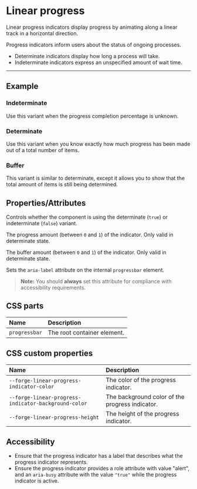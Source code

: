 
<PageSection>

# Linear progress

Linear progress indicators display progress by animating along a linear track in a horizontal direction.

Progress indicators inform users about the status of ongoing processes.
 - Determinate indicators display how long a process will take.
 - Indeterminate indicators express an unspecified amount of wait time.

</PageSection>

---

<PageSection>

## Example

### Indeterminate

Use this variant when the progress completion percentage is unknown.

<LiveDemo fullWidth codeHtml={LinearProgressIndeterminateCodeHtml()}>
  <LinearProgressDemo />
</LiveDemo>

### Determinate

Use this variant when you know exactly how much progress has been made out of a total number of items.

<LiveDemo fullWidth codeHtml={LinearProgressDeterminateCodeHtml()}>
  <LinearProgressDemo determinate={false} />
</LiveDemo>

### Buffer

This variant is similar to determinate, except it allows you to show that the total amount of items is still being determined.

<LiveDemo fullWidth={true} codeHtml={LinearProgressBufferCodeHtml()}>
  <LinearProgressDemo progress={0.33} buffer={0.66} />
</LiveDemo>

</PageSection>

<PageSection>

## Properties/Attributes

<PropertyDef name="determinate" type="boolean" defaultValue="false">

Controls whether the component is using the determinate (`true`) or indeterminate (`false`) variant.

</PropertyDef>

<PropertyDef name="progress" type="number" defaultValue="0">

The progress amount (between `0` and `1`) of the indicator. Only valid in determinate state.

</PropertyDef>

<PropertyDef name="buffer" type="number" defaultValue="1">

The buffer amount (between `0` and `1`) of the indicator. Only valid in determinate state.

</PropertyDef>

<PropertyDef name="data-aria-label" type="string" defaultValue="''" prop={false}>

Sets the `aria-label` attribute on the internal `progressbar` element.

> **Note:** You should **always** set this attribute for compliance with accessibility requirements.

</PropertyDef>

</PageSection>

<PageSection>

## CSS parts

| Name                                       | Description
| :------------------------------------------| :----------------
| `progressbar`                              | The root container element.

</PageSection>

<PageSection>

## CSS custom properties

| Name                                                      | Description
| :---------------------------------------------------------| :----------------
| `--forge-linear-progress-indicator-color`                 | The color of the progress indicator.
| `--forge-linear-progress-indicator-background-color`      | The background color of the progress indicator.
| `--forge-linear-progress-height`                          | The height of the progress indicator.

</PageSection>

<PageSection>

## Accessibility

- Ensure that the progress indicator has a label that describes what the progress indicator represents.
- Ensure the progress indicator provides a role attribute with value "alert", and an `aria-busy` attribute with the value `"true"` while the progress indicator is active.

</PageSection>
